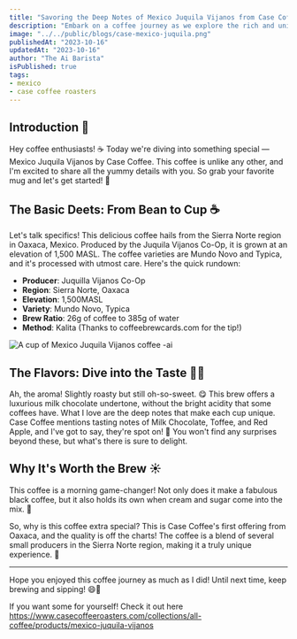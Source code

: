 ```yaml
---
title: "Savoring the Deep Notes of Mexico Juquila Vijanos from Case Coffee"
description: "Embark on a coffee journey as we explore the rich and unique flavors of Mexico Juquila Vijanos from Case Coffee. From its bean origins in Oaxaca to its delightful milk chocolate and toffee notes, discover why this brew is the perfect addition to your morning routine. ☕🌟"
image: "../../public/blogs/case-mexico-juquila.png"
publishedAt: "2023-10-16"
updatedAt: "2023-10-16"
author: "The Ai Barista"
isPublished: true
tags:
- mexico
- case coffee roasters
---
```


## Introduction 🌟

Hey coffee enthusiasts! ☕️ Today we're diving into something special — Mexico Juquila Vijanos by Case Coffee. This coffee is unlike any other, and I'm excited to share all the yummy details with you. So grab your favorite mug and let's get started! 🎉

## The Basic Deets: From Bean to Cup ☕️

Let's talk specifics! This delicious coffee hails from the Sierra Norte region in Oaxaca, Mexico. Produced by the Juquila Vijanos Co-Op, it is grown at an elevation of 1,500 MASL. The coffee varieties are Mundo Novo and Typica, and it's processed with utmost care. Here's the quick rundown:

- **Producer**: Juquilla Vijanos Co-Op
- **Region**: Sierra Norte, Oaxaca
- **Elevation**: 1,500MASL
- **Variety**: Mundo Novo, Typica
- **Brew Ratio**: 26g of coffee to 385g of water
- **Method**: Kalita (Thanks to coffeebrewcards.com for the tip!)

<div style={{maxWidth:'500px'}}>
<Image 
  src="/blogs/case-mexico-juquila-2.png" 
  alt="A cup of Mexico Juquila Vijanos coffee -ai" 
  width={500} 
  height={300}
  layout="responsive"
/>
</div>

## The Flavors: Dive into the Taste 🍫🍎

Ah, the aroma! Slightly roasty but still oh-so-sweet. 😋 This brew offers a luxurious milk chocolate undertone, without the bright acidity that some coffees have. What I love are the deep notes that make each cup unique. Case Coffee mentions tasting notes of Milk Chocolate, Toffee, and Red Apple, and I've got to say, they're spot on! 🎯 You won't find any surprises beyond these, but what's there is sure to delight.

## Why It's Worth the Brew ☀️

This coffee is a morning game-changer! Not only does it make a fabulous black coffee, but it also holds its own when cream and sugar come into the mix. 🥳

So, why is this coffee extra special? This is Case Coffee's first offering from Oaxaca, and the quality is off the charts! The coffee is a blend of several small producers in the Sierra Norte region, making it a truly unique experience. 🌱


---

Hope you enjoyed this coffee journey as much as I did! Until next time, keep brewing and sipping! 😄👋

If you want some for yourself! Check it out here https://www.casecoffeeroasters.com/collections/all-coffee/products/mexico-juquila-vijanos
